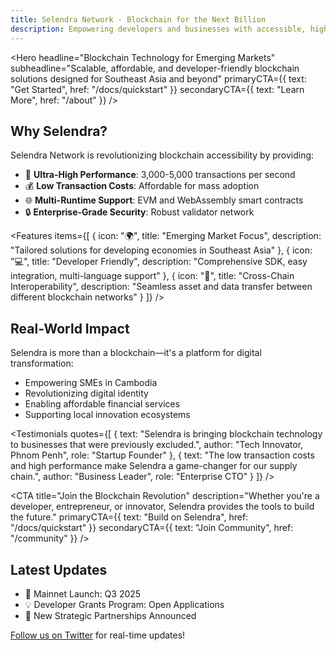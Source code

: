 ```yaml
---
title: Selendra Network - Blockchain for the Next Billion
description: Empowering developers and businesses with accessible, high-performance blockchain technology
---
```



<Hero 
  headline="Blockchain Technology for Emerging Markets"
  subheadline="Scalable, affordable, and developer-friendly blockchain solutions designed for Southeast Asia and beyond"
  primaryCTA={{
    text: "Get Started",
    href: "/docs/quickstart"
  }}
  secondaryCTA={{
    text: "Learn More",
    href: "/about"
  }}
/>

## Why Selendra?

Selendra Network is revolutionizing blockchain accessibility by providing:

- 🚀 **Ultra-High Performance**: 3,000-5,000 transactions per second
- 💰 **Low Transaction Costs**: Affordable for mass adoption
- 🌐 **Multi-Runtime Support**: EVM and WebAssembly smart contracts
- 🔒 **Enterprise-Grade Security**: Robust validator network

<Features 
  items={[
    {
      icon: "🌍",
      title: "Emerging Market Focus",
      description: "Tailored solutions for developing economies in Southeast Asia"
    },
    {
      icon: "💻",
      title: "Developer Friendly",
      description: "Comprehensive SDK, easy integration, multi-language support"
    },
    {
      icon: "🔗",
      title: "Cross-Chain Interoperability",
      description: "Seamless asset and data transfer between different blockchain networks"
    }
  ]}
/>

## Real-World Impact

Selendra is more than a blockchain—it's a platform for digital transformation:

- Empowering SMEs in Cambodia
- Revolutionizing digital identity
- Enabling affordable financial services
- Supporting local innovation ecosystems

<Testimonials 
  quotes={[
    {
      text: "Selendra is bringing blockchain technology to businesses that were previously excluded.",
      author: "Tech Innovator, Phnom Penh",
      role: "Startup Founder"
    },
    {
      text: "The low transaction costs and high performance make Selendra a game-changer for our supply chain.",
      author: "Business Leader",
      role: "Enterprise CTO"
    }
  ]}
/>

<CTA 
  title="Join the Blockchain Revolution"
  description="Whether you're a developer, entrepreneur, or innovator, Selendra provides the tools to build the future."
  primaryCTA={{
    text: "Build on Selendra",
    href: "/docs/quickstart"
  }}
  secondaryCTA={{
    text: "Join Community",
    href: "/community"
  }}
/>

## Latest Updates

- 🚀 Mainnet Launch: Q3 2025
- 💡 Developer Grants Program: Open Applications
- 🤝 New Strategic Partnerships Announced

[Follow us on Twitter](https://twitter.com/SelendraNetwork) for real-time updates!
